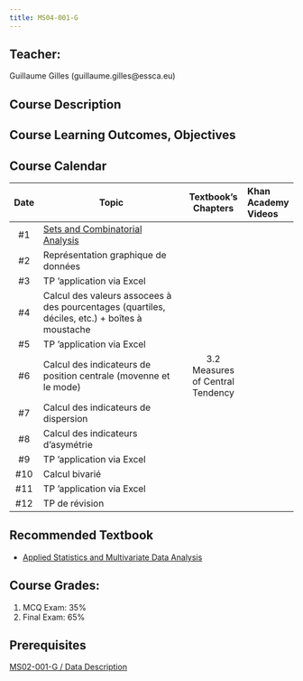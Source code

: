 ```yaml
---
title: MS04-001-G
---
```


## Teacher:

Guillaume Gilles (guillaume.gilles@essca.eu)

## Course Description

## Course Learning Outcomes, Objectives

## Course Calendar

| Date | Topic                                                                                             |       Textbook's Chapters        | Khan Academy Videos |
| :--: | ------------------------------------------------------------------------------------------------- | :------------------------------: | :------------------ |
|  #1  | [Sets and Combinatorial Analysis](decision-making-statistics.qmd#sets-and-combinatorial-analysis) |                                  |                     |
|  #2  | Représentation graphique de données                                                               |                                  |                     |
|  #3  | TP 'application via Excel                                                                         |                                  |                     |
|  #4  | Calcul des valeurs assocees à des pourcentages (quartiles, déciles, etc.) + boîtes à moustache    |                                  |                     |
|  #5  | TP 'application via Excel                                                                         |                                  |                     |
|  #6  | Calcul des indicateurs de position centrale (movenne et le mode)                                  | 3.2 Measures of Central Tendency |                     |
|  #7  | Calcul des indicateurs de dispersion                                                              |                                  |                     |
|  #8  | Calcul des indicateurs d'asymétrie                                                                |                                  |                     |
|  #9  | TP 'application via Excel                                                                         |                                  |                     |
| #10  | Calcul bivarié                                                                                    |                                  |                     |
| #11  | TP 'application via Excel                                                                         |                                  |                     |
| #12  | TP de révision                                                                                    |                                  |                     |

## Recommended Textbook

- [Applied Statistics and Multivariate Data Analysis](assets/applied-statistics-and-multivariate-data-analysis.pdf)

## Course Grades:

1. MCQ Exam: 35%
2. Final Exam: 65%

## Prerequisites

[MS02-001-G / Data Description](teaching/data-description.qmd)